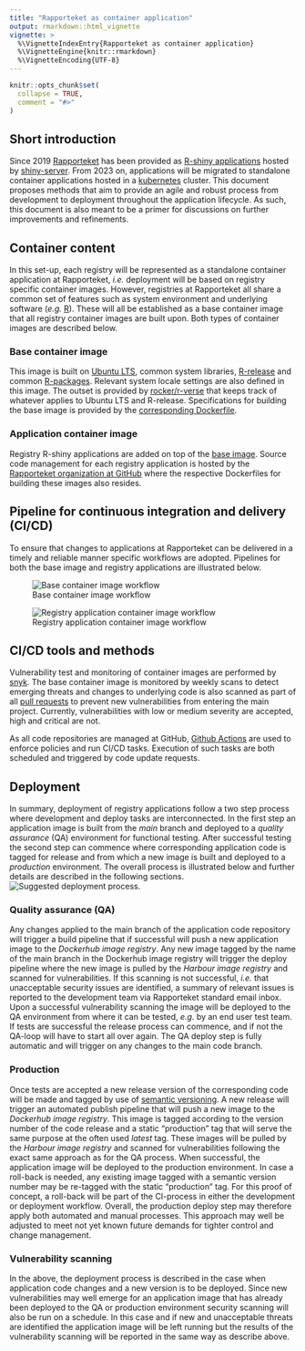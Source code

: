 ```yaml
---
title: "Rapporteket as container application"
output: rmarkdown::html_vignette
vignette: >
  %\VignetteIndexEntry{Rapporteket as container application}
  %\VignetteEngine{knitr::rmarkdown}
  %\VignetteEncoding{UTF-8}
---
```


```r
knitr::opts_chunk$set(
  collapse = TRUE,
  comment = "#>"
)
```

## Short introduction
Since 2019 [Rapporteket](https://rapporteket.github.io/rapporteket/) has been provided as [R-shiny applications](https://shiny.rstudio.com/) hosted by [shiny-server](https://www.rstudio.com/products/shiny/shiny-server/). From 2023 on, applications will be migrated to standalone container applications hosted in a [kubernetes](https://kubernetes.io/) cluster. This document proposes methods that aim to provide an agile and robust process from development to deployment throughout the application lifecycle. As such, this document is also meant to be a primer for discussions on further improvements and refinements.

## Container content
In this set-up, each registry will be represented as a standalone container application at Rapporteket, _i.e._ deployment will be based on registry specific container images. However, registries at Rapporteket all share a common set of features such as system environment and underlying software (_e.g._ [R](https://cran.r-project.org/)). These will all be established as a base container image that all registry container images are built upon. Both types of container images are described below. 

### Base container image
This image is built on [Ubuntu LTS](https://releases.ubuntu.com/), common system libraries, [R-release](https://cran.r-project.org/sources.html) and common [R-packages](https://en.wikipedia.org/wiki/R_package). Relevant system locale settings are also defined in this image. The outset is provided by [rocker/r-verse](https://github.com/rocker-org/rocker-versioned2/blob/master/README.md) that keeps track of whatever applies to Ubuntu LTS and R-release. Specifications for building the base image is provided by the [corresponding Dockerfile](https://github.com/Rapporteket/base-r/blob/main/Dockerfile).

### Application container image
Registry R-shiny applications are added on top of the [base image](https://github.com/Rapporteket/base-r). Source code management for each registry application is hosted by the [Rapporteket organization at GitHub](https://github.com/Rapporteket/) where the respective Dockerfiles for building these images also resides.

## Pipeline for continuous integration and delivery (CI/CD)
To ensure that changes to applications at Rapporteket can be delivered in a timely and reliable manner specific workflows are adopted. Pipelines for both the base image and registry applications are illustrated below.

![Base container image workflow](base_image.png)

![Registry application container image workflow](app_image.png)

## CI/CD tools and methods
Vulnerability test and monitoring of container images are performed by [snyk](https://snyk.io/). The base container image is monitored by weekly scans to detect emerging threats and changes to underlying code is also scanned as part of all [pull requests](https://www.pagerduty.com/resources/learn/what-is-a-pull-request/) to prevent new vulnerabilities from entering the main project. Currently, vulnerabilities with low or medium severity are accepted, high and critical are not.

As all code repositories are managed at GitHub, [Github Actions](https://docs.github.com/en/actions) are used to enforce policies and run CI/CD tasks. Execution of such tasks are both scheduled and triggered by code update requests.

## Deployment
In summary, deployment of registry applications follow a two step process where development and deploy tasks are interconnected. In the first step an application image is built from the *main* branch and deployed to a *quality assurance* (QA) environment for functional testing. After successful testing the second step can commence where corresponding application code is tagged for release and from which a new image is built and deployed to a *production* environment. The overall process is illustrated below and further details are described in the following sections.
![Suggested deployment process.](deploy.png)

### Quality assurance (QA)
Any changes applied to the main branch of the application code repository will trigger a build pipeline that if successful will push a new application image to the *Dockerhub image registry*. Any new image tagged by the name of the main branch in the Dockerhub image registry will trigger the deploy pipeline where the new image is pulled by the *Harbour image registry* and scanned for vulnerabilities. If this scanning is not successful, _i.e._ that unacceptable security issues are identified, a summary of relevant issues is reported to the development team via Rapporteket standard email inbox. Upon a successful vulnerability scanning the image will be deployed to the QA environment from where it can be tested, _e.g._ by an end user test team. If tests are successful the release process can commence, and if not the QA-loop will have to start all over again. The QA deploy step is fully automatic and will trigger on any changes to the main code branch. 

### Production
Once tests are accepted a new release version of the corresponding code will be made and tagged by use of [semantic versioning](https://semver.org/). A new release will trigger an automated publish pipeline that will push a new image to the *Dockerhub image registry*. This image is tagged according to the version number of the code release and a static "production" tag that will serve the same purpose at the often used _latest_ tag. These images will be pulled by the *Harbour image registry* and scanned for vulnerabilities following the exact same approach as for the QA process. When successful, the application image will be deployed to the production environment. In case a roll-back is needed, any existing image tagged with a semantic version number may be re-tagged with the static "production" tag. For this proof of concept, a roll-back will be part of the CI-process in either the development or deployment workflow. Overall, the production deploy step may therefore apply both automated and manual processes. This approach may well be adjusted to meet not yet known future demands for tighter control and change management.

### Vulnerability scanning
In the above, the deployment process is described in the case when application code changes and a new version is to be deployed. Since new vulnerabilities may well emerge for an application image that has already been deployed to the QA or production environment security scanning will also be run on a schedule. In this case and if new and unacceptable threats are identified the application image will be left running but the results of the vulnerability scanning will be reported in the same way as describe above. 
